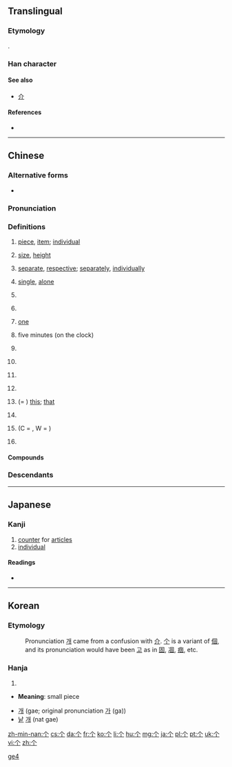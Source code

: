 {{also|個|箇}}<!-- may be replaced by zh-forms -->
==Translingual==
{{stroke order|strokes=3}}
{{stroke order|type=animate}}
{{zh-hanzi-box|个|[[個]]}} 
===Etymology===
{{Han simp|個}}.

===Han character===
{{Han char|rn=2|rad=丨|as=02|sn=3|four=8020.0|canj=OL|ids=⿱𠆢丨}}

====See also====
* [[介]] <!-- graphically similar, and in fact confused – see Korean section -->

====References====
* {{Han ref|kx=0078.230|dkj=00070|dj=0158.030|hdz=10103.010|uh=4E2A|ud=20010}}

----

==Chinese==
{{zh-hanzi-box|[[个]]|[[個]]／[[箇]]}}

===Alternative forms===
* {{zh-l|箇}}

===Pronunciation===
{{zh-pron
|m=gè,ge
|c=go3
|h=poj=[[kè]], [[kài]]
|mn=kò
|w=5geq,5hheq,4eq,2ku
|w_note=As classifier or particle: 5geq ~ 5hheq ~ 4eq; literary: 2ku
|ma=zh-gè.ogg
|cat=n,cl,part,a,adv
}}

===Definitions===
{{zh-noun}}

# [[piece]], [[item]]; [[individual]]
#: {{zh-l|个人|an individual; personal}}
#: {{zh-l|个体|individuality}}
# [[size]], [[height]]
#: {{zh-l|个子|height, stature}}
#: {{zh-l|个儿|size}}
# [[separate]], [[respective]]; [[separately]], [[individually]]
#: {{zh-l|个别|individual, separate; some, a couple of}}
# [[single]], [[alone]]
# {{non-gloss definition|The generic classifier. Used with nouns lacking specific classifiers.}}
#: {{zh-usex|我 有 一 个 问题。|I have a question.|link=yes}}
# {{non-gloss definition|Alternative classifier, for nouns having specific classifiers. Often colloquial and regional. Usage varies greatly between different topolects.}}
#: {{zh-usex|一 个 人|one person; alone|link=yes}}
#: {{zh-usex|每 个 人|every person, everyone|link=yes}}
#: {{zh-usex|一 个 井|a well|C-GZ|link=yes}}
#: {{zh-usex|一 个 房|a room|C-GZ|link=yes}}
#: {{zh-usex|一 个 学校|one school|link=yes}}
# {{context|dialectal|lang=zh}} [[one]]
# {{context|regional|Cantonese|lang=zh}} five minutes (on the clock)
#: {{zh-usex|而家 系 点 十一 个 字|It's five to two now.|C-GZ|link=yes}}
#: {{zh-usex|争 三 个 六 点|a quarter to six|C-GZ|link=yes}}
# {{context|Mandarin|colloquial|lang=zh}} {{non-gloss definition|Particle, placed between a verb and numbers, showing that the following numbers are approximate, not accurate.}}
#: {{zh-usex|他 一下 跑 个 两 三 公里 都 不在话下。|Running two or three kilometers in one go is a piece of cake for him.|link=yes}}
#: {{zh-usex|他们 俩 就 差{chà} 个 一 两 岁。|The age difference between them is only about one or two years.|link=yes}}
# {{context|Mandarin|colloquial|lang=zh}} {{non-gloss definition|Particle, placed between a verb and its object or complement, adding a sense of ease, swiftness and one-offness to the action.}}
#: {{zh-usex|吃 个 饭，洗 个 澡，休息{xi} 休息{xi}|have some food, have a shower and have some rest|link=yes}}
#: {{zh-usex|我们 昨天 见 了 个 面，聊 了 聊 近况。|We met yesterday, and chatted about how we've been recently.|link=yes}}
# {{context|Mandarin|colloquial|lang=zh}} {{non-gloss definition|Particle used after {{zh-l|些}}.}}
#: {{zh-usex|那些 个 年 的 事 现在 回忆 起来 还是 记忆犹新。|It feels like yesterday when I reminisce about those stories in the past.|link=yes}}
# {{context|dialectal Mandarin|lang=zh}} {{non-gloss definition|Particle used in some time-related words.}}
#: {{zh-l|今儿个|(''dialectal'') today}}
# {{context|obsolete|Wu|Xiang|Gan|dialectal Cantonese|dialectal Min|lang=zh}} (= {{zh-l|搿}}) [[this]]; [[that]]
#: {{zh-usex|个 个 人|this person|link=yes|SH}}
#: {{zh-usex|个 只 鸭子 勿 太 酥|This duck hasn't been cooked long enough for it to become tender.|link=yes|SH}}
# {{context|Wu|lang=zh}} {{non-gloss definition|Word-initial particle, serving as the definite article.}}
#: {{zh-usex|个 人 今朝 为啥 勿 来|Why hasn't that guy come today?|link=yes|SH}}
# {{context|obsolete|Cantonese|Wu|lang=zh}} (C = {{zh-l|嘅}}, W = {{zh-l|格}}) {{non-gloss definition|Possessive particle. Equivalent to Mandarin {{zh-l|的}}.}}
#: {{zh-usex|我 个 小囡|my child|link=yes|SH}}
#: {{zh-usex|住 响 你 屋企 个 陈 先生 系 乜嘢 人 嚟 呀？|Who is that Mr. Chan that lives at your house?|C-GZ|link=yes}}
# {{context|dialectal|lang=zh}} {{non-gloss definition|Sentence-final declarative, affirmative, or prohibitive particle. Equivalent to Mandarin {{zh-l|的}}, {{zh-l|了}}.}}
#: {{zh-usex|标语 勿 是 我 写 个。|I didn't write that slogan.|link=yes|SH}}

====Compounds====
{{der2
| {{zh-l|个别}}
| {{zh-l|个个}}
| {{zh-l|个儿}}
| {{zh-l|个人}}
| {{zh-l|个体}}
| {{zh-l|个性}}
| {{zh-l|个子}}
}}

===Descendants===
{{Sinoxenic-word|個|こ|개|cá}}

[[Category:Beginning Mandarin|ge4]]

----

==Japanese==
{{ja-see-also|箇|個}}

===Kanji===
{{ja-kanji|grade=uc|rs=丨02}}

# [[counter]] for [[articles]]
# [[individual]]

====Readings====
* {{ja-readings|on=[[か]] (ka), [[こ]] (ko)|kun=[[こ]] (ko), [[ひ]] (hi)}}

{{ja-kref
|jis= 5024
|ku= 4804
|shift= 98A2
|euc= D0A4
|freq= ''not ranked''
|nelson= 340
|newnelson= 25
|halpern= 1959
|kld= ''not listed''
|heisig=''not listed''
|tuttle= 6f8.15
}}

----

==Korean==

===Etymology===
: Pronunciation [[개]] came from a confusion with [[介]]. [[个]] is a variant of [[個]], and its pronunciation would have been [[고]] as in [[固]], [[凅]], [[痼]], etc.

===Hanja===
{{ko-hanja|hangeul=[[개]]|eumhun=[[낱]] [[개]]|rv=gae, ga|mr=kae, ka|y=kay, ka}}

# {{defn|lang=ko|sort=丨02}}

* '''Meaning''': small piece

* [[개]] (gae; original pronunciation [[가]] (ga))
* [[낱]] [[개]] (nat gae)

[[zh-min-nan:个]]
[[cs:个]]
[[da:个]]
[[fr:个]]
[[ko:个]]
[[li:个]]
[[hu:个]]
[[mg:个]]
[[ja:个]]
[[pl:个]]
[[pt:个]]
[[uk:个]]
[[vi:个]]
[[zh:个]]